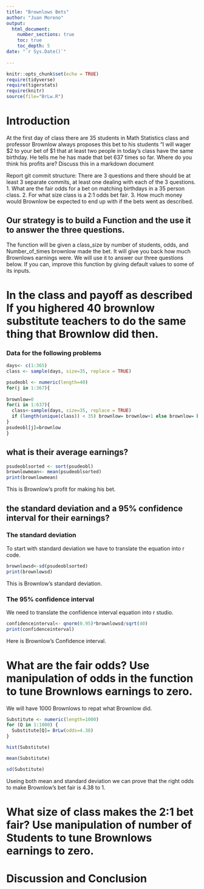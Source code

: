 ```yaml
---
title: "Brownlows Bets"
author: "Juan Moreno"
output: 
  html_document:
    number_sections: true
    toc: true
    toc_depth: 5
date: "`r Sys.Date()`"    
    
---
```

```r
knitr::opts_chunk$set(echo = TRUE)
require(tidyverse)
require(tigerstats)
require(knitr)
source(file="BrLw.R")
```


<!-- We recommend you use git branches -- create a separate branch for each major section i.e. Introduction, Methods, Results, Inferential Results, and Discussion and Conclusions - leave the YAML block untouched until the final merge where you put in your own name !-->

# Introduction

<!--In this section you explain what you are trying to show.  Where did the data come from?  What is the research or other question you are trying to answer?!-->

 At the first day of class there are 35 students in Math Statistics class and professor Brownlow always proposes this bet to his students "I will wager $2 to your bet of $1 that at least two people in today's class have  the same birthday.  He tells me he has made that bet 637 times so far. Where do you think his profits are? Discuss this in a markdown document
 
Report git commit structure:
There are 3 questions and there should be at least 3 separate commits, at least one dealing with each of the 3 questions.
1. What are the fair odds for a bet on matching birthdays in a 35 person class.
2. For what size class is a 2:1 odds bet fair.
3. How much money would Brownlow be expected to end up with if the bets went as described.

## Our strategy is to build a Function and the use it to answer the three questions. 

The function will be given a class_size by number of students, odds, and Number_of_times brownlow made the bet.  It will give you back how much Brownlows earnings were. We will use it to answer our three questions below. If you can, improve this function by giving default values to some of its inputs. 

# In the class and payoff as described  If you highered 40 brownlow substitute teachers to do the same thing that Brownlow did then.

### Data for the following problems
```r
days<- c(1:365)
class <- sample(days, size=35, replace = TRUE)

psudeobl <- numeric(length=40)
for(j in 1:367){
  
brownlow=0
for(i in 1:637){
  class<-sample(days, size=35, replace = TRUE)
  if (length(unique(class)) < 35) brownlow= brownlow+1 else brownlow= brownlow-2
}
psudeobl[j]=brownlow
}
```



## what is their average earnings?
```r
psudeoblsorted <- sort(psudeobl)
brownlowmean<- mean(psudeoblsorted)
print(brownlowmean)
```
This is Brownlow's profit for making his bet.


## the standard deviation and a 95% confidence interval for their earnings?
  
<!--Explain and display your method of coming up with a 95% confidence interval of  professor Brownlows winnings (or losings)-->
### The standard deviation
To start with standard deviation we have to translate the equation into r code.  
```r
brownlowsd<-sd(psudeoblsorted)
print(brownlowsd)
```
This is Brownlow's standard deviation.


### The 95% confidence interval
We need to translate the confidence interval equation into r studio.  
```r
confidenceinterval<- qnorm(0.95)*brownlowsd/sqrt(40)
print(confidenceinterval)
```

Here is Brownlow's Confidence interval.




# What are the fair odds? Use manipulation of odds in the function to tune Brownlows earnings to zero. 

We will have 1000 Brownlows to repat what Brownlow did.
```r
Substitute <- numeric(length=1000)
for (Q in 1:1000) {
  Substitute[Q]= BrLw(odds=4.38)
}

hist(Substitute)
```




```r
mean(Substitute)
```

```r
sd(Substitute)
```
Useing both mean and standard deviation we can prove that the right odds to make Brownlow's bet fair is 4.38 to 1.  
<!--Decide on your methods:  In this section explain the approach you will take to attack the issue --- how will you decide on a likely estimate of professor Brownlow's earnings or losses after 637 bets. Also explain how you construct a 95% confidence interval about your estimate of his winnings !-->




# What size of class makes the 2:1 bet fair?  Use manipulation of number of Students to tune Brownlows earnings to zero.

<!--Explain and display the results of your method of coming up with the estimate of professor Brownlows betting profits!-->








# Discussion and Conclusion

<!--Discussion and conclusion here.  If professor Brownlow is consistantly making or losing money how could he change his payout so that his profits center on zero?  Also discuss what size his class should be in order to have his current scheme balance at zero profit.!-->

